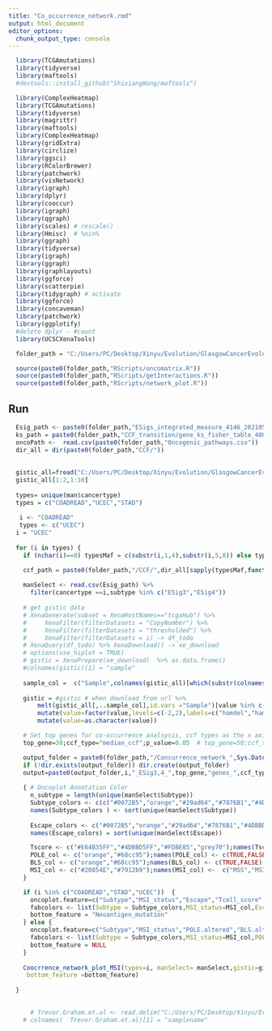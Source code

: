 ```yaml
---
title: "Co_occurrence_network.rmd"
output: html_document
editor_options:
  chunk_output_type: console
---
```


```r
  library(TCGAmutations)
  library(tidyverse)
  library(maftools)
  #devtools::install_github("ShixiangWang/maftools")

  library(ComplexHeatmap)
  library(TCGAmutations)
  library(tidyverse)
  library(magrittr)
  library(maftools)
  library(ComplexHeatmap)
  library(gridExtra)
  library(circlize)
  library(ggsci)
  library(RColorBrewer)
  library(patchwork)
  library(visNetwork)
  library(igraph)
  library(dplyr)
  library(cooccur)
  library(igraph)
  library(qgraph)
  library(scales) # rescale()
  library(Hmisc)  # %nin%
  library(ggraph)
  library(tidyverse)
  library(igraph)
  library(ggraph)
  library(graphlayouts)
  library(ggforce)
  library(scatterpie)
  library(tidygraph) # activate
  library(ggforce)
  library(concaveman)
  library(patchwork)
  library(ggplotify)
  #delete dplyr - #count
  library(UCSCXenaTools)

  folder_path = "C:/Users/PC/Desktop/Xinyu/Evolution/GlasgowCancerEvolution/Figures and Data/" # nolint

  source(paste0(folder_path,"RScripts/oncomatrix.R"))
  source(paste0(folder_path,"RScripts/getInteractions.R"))
  source(paste0(folder_path,"RScripts/network_plot.R"))
```

## Run 

```r

  Esig_path <- paste0(folder_path,"ESigs_integrated_measure_4146_20210501.csv")
  ks_path = paste0(folder_path,"CCF_transition/gene_ks_fisher_table_4000_20210502.csv")
  oncoPath <-  read.csv(paste0(folder_path,"Oncogenic_pathways.csv"))
  dir_all = dir(paste0(folder_path,"CCF/"))
  
  
  gistic_all=fread("C:/Users/PC/Desktop/Xinyu/Evolution/GlasgowCancerEvolution/Archive/Data/TCGA/Gistic2_CopyNumber_Gistic2_all_thresholded.by_genes", header=TRUE)
  gistic_all[1:2,1:10]
  
  types= unique(man$cancertype)
  types = c("COADREAD","UCEC","STAD")
 
   i <- "COADREAD"
   types <- c("UCEC")
  i = "UCEC"
 
  for (i in types) {
    if (nchar(i)==8) typesMaf = c(substr(i,1,4),substr(i,5,8)) else typesMaf = i

    ccf_path = paste0(folder_path,"/CCF/",dir_all[sapply(typesMaf,function(x) which(grepl(x,dir_all)))])
   
    manSelect <- read.csv(Esig_path) %>% 
      filter(cancertype ==i,subtype %in% c("ESig3","ESig4")) 
    
    # get gistic data 
    # XenaGenerate(subset = XenaHostNames=="tcgaHub") %>% 
    #     XenaFilter(filterDatasets = "CopyNumber") %>% 
    #     XenaFilter(filterDatasets = "thresholded") %>% 
    #     XenaFilter(filterDatasets = i) -> df_todo
    # XenaQuery(df_todo) %>% XenaDownload() -> xe_download
    # options(use_hiplot = TRUE)
    # gistic = XenaPrepare(xe_download)  %>% as.data.frame()
    #colnames(gistic)[1] = "sample"
    
    sample_col =  c("Sample",colnames(gistic_all)[which(substr(colnames(gistic_all)[-1],1,12) %in% manSelect$samplename)+1])
    
    gistic = #gistic # when download from url %>%
        melt(gistic_all[,..sample_col],id.vars ="Sample")[value %in% c(-2,2)] %>%
        mutate(value=factor(value,levels=c(-2,2),labels=c("homdel","hamp")),variable=substr(variable,1,12)) %>%
        mutate(value=as.character(value)) 

    # Set top genes for co-occurrence analsysis, ccf types as the x axis and maximum p value filtered as network
    top_gene=30;ccf_type="median_ccf";p_value=0.05  # top_gene=50;ccf_type="mean_ccf";p_value=0.01

    output_folder = paste0(folder_path,"/Concurrence_network_",Sys.Date(),"/")
    if (!dir.exists(output_folder)) dir.create(output_folder)
    output=paste0(output_folder,i,"_ESig3,4_",top_gene,"genes_",ccf_type,"_",nrow(manSelect),"_samples_",p_value,".pdf")
    
    { # Oncoplot Annotation Color
      n_subtype = length(unique(manSelect$Subtype))
      Subtype_colors <- c(c("#0072B5","orange","#29ad64","#7876B1","#4DBBD5FF","#FFDC91","#EE4C97","#BC3C29","springgreen3")[1:n_subtype],"grey70")
      names(Subtype_colors ) <- sort(unique(manSelect$Subtype))
      
      Escape_colors <- c("#0072B5","orange","#29ad64","#7876B1","#4DBBD5FF","#FFDC91","#EE4C97","#BC3C29","springgreen3","grey70")[1:length(unique(manSelect$Escape))] #colorRampPalette(pal_jco("default", alpha = 1)(8))(9)[c(1,2,4:5)]
      names(Escape_colors) = sort(unique(manSelect$Escape))

      Tscore <- c("#E64B35FF","#4DBBD5FF","#FDBE85","grey70");names(Tscore) = c("high","low","medium")
      POLE_col <- c("orange","#68cc95");names(POLE_col) <- c(TRUE,FALSE)
      BLS_col <- c("orange","#68cc95");names(BLS_col) <- c(TRUE,FALSE)
      MSI_col <- c("#20854E","#7912b9");names(MSI_col) <-  c("MSS","MSI-H")
    }

    if (i %in% c("COADREAD","STAD","UCEC"))  {
      oncoplot.feature=c("Subtype","MSI_status","Escape","Tcell_score","BLS.altered","POLE.altered")
      fabcolors <- list(Subtype = Subtype_colors,MSI_status=MSI_col,Escape=Escape_colors,Tcell_score=Tscore,POLE.altered=POLE_col,BLS.altered=BLS_col) 
      bottom_feature = "Neoantigen_mutation"
    } else {
      oncoplot.feature=c("Subtype","MSI_status","POLE.altered","BLS.altered")
      fabcolors <- list(Subtype = Subtype_colors,MSI_status=MSI_col,POLE.altered=POLE_col,BLS.altered=BLS_col) 
      bottom_feature = NULL
    }
    
    Coocrrence_network_plot_MSI(types=i, manSelect= manSelect,gistic=gistic_type,ks_path=ks_path,ccf_path=ccf_path,output=output,top_gene=top_gene,p_value=p_value,ccf_type=ccf_type,oncoPath=oncoPath,oncoplot.feature=oncoplot.feature,oncoplot.feature.col=fabcolors,
     bottom_feature =bottom_feature)
     
  }

  
      # Trevor.Graham.et.al <- read.delim("C:/Users/PC/Desktop/Xinyu/Evolution/GlasgowCancerEvolution/Archive/Data/TCGA/Trevor Graham et al.txt")
    # colnames(  Trevor.Graham.et.al)[1] = "samplename"

  
  
```

